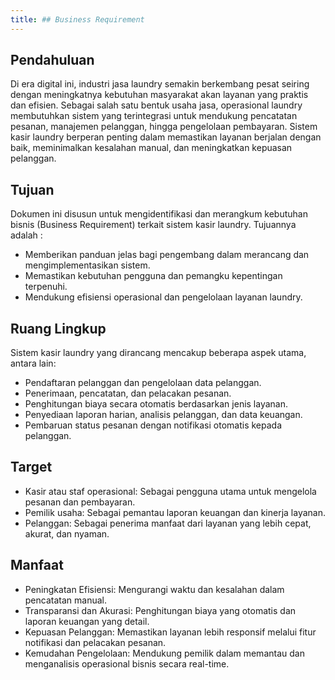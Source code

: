 ```yaml
---
title: ## Business Requirement
---
```


## Pendahuluan
Di era digital ini, industri jasa laundry semakin berkembang pesat seiring dengan meningkatnya kebutuhan masyarakat akan layanan yang praktis dan efisien. Sebagai salah satu bentuk usaha jasa, operasional 
laundry membutuhkan sistem yang terintegrasi untuk mendukung pencatatan pesanan, manajemen pelanggan, hingga pengelolaan pembayaran. Sistem kasir laundry berperan penting dalam memastikan layanan berjalan 
dengan baik, meminimalkan kesalahan manual, dan meningkatkan kepuasan pelanggan.

## Tujuan
Dokumen ini disusun untuk mengidentifikasi dan merangkum kebutuhan bisnis (Business Requirement) terkait sistem kasir laundry. Tujuannya adalah :

- Memberikan panduan jelas bagi pengembang dalam merancang dan mengimplementasikan sistem.
- Memastikan kebutuhan pengguna dan pemangku kepentingan terpenuhi.
- Mendukung efisiensi operasional dan pengelolaan layanan laundry.

## Ruang Lingkup
Sistem kasir laundry yang dirancang mencakup beberapa aspek utama, antara lain:

-	Pendaftaran pelanggan dan pengelolaan data pelanggan.
-	Penerimaan, pencatatan, dan pelacakan pesanan.
-	Penghitungan biaya secara otomatis berdasarkan jenis layanan.
-	Penyediaan laporan harian, analisis pelanggan, dan data keuangan.
-	Pembaruan status pesanan dengan notifikasi otomatis kepada pelanggan.

## Target 
-	Kasir atau staf operasional: Sebagai pengguna utama untuk mengelola pesanan dan pembayaran.
-	Pemilik usaha: Sebagai pemantau laporan keuangan dan kinerja layanan.
-	Pelanggan: Sebagai penerima manfaat dari layanan yang lebih cepat, akurat, dan nyaman.

## Manfaat
-	Peningkatan Efisiensi: Mengurangi waktu dan kesalahan dalam pencatatan manual.
-	Transparansi dan Akurasi: Penghitungan biaya yang otomatis dan laporan keuangan yang detail.
-	Kepuasan Pelanggan: Memastikan layanan lebih responsif melalui fitur notifikasi dan pelacakan pesanan.
-	Kemudahan Pengelolaan: Mendukung pemilik dalam memantau dan menganalisis operasional bisnis secara real-time.
